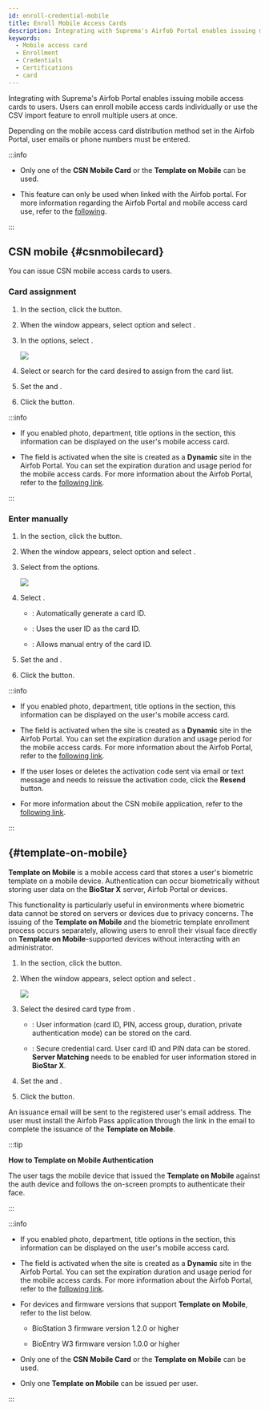 ```yaml
---
id: enroll-credential-mobile
title: Enroll Mobile Access Cards
description: Integrating with Suprema's Airfob Portal enables issuing mobile access cards to users.
keywords:
  - Mobile access card
  - Enrollment
  - Credentials
  - Certifications
  - card
---
```


Integrating with Suprema's Airfob Portal enables issuing mobile access cards to users. Users can enroll mobile access cards individually or use the CSV import feature to enroll multiple users at once.

Depending on the mobile access card distribution method set in the Airfob Portal, user emails or phone numbers must be entered.

:::info

* Only one of the **CSN Mobile Card** or the **Template on Mobile** can be used.

* This feature can only be used when linked with the Airfob portal. For more information regarding the Airfob Portal and mobile access card use, refer to the [following](settings-credential-mobile-access-card).

:::

## CSN mobile {#csnmobilecard}

You can issue CSN mobile access cards to users.

### Card assignment

1. In the <Cmd sid='common.credential' product='2' /> section, click the <Cmd sid='common.mobileCredential' product='2' /> button.

2. When the <Cmd sid='user.header.mobile' product='2' /> window appears, select <Cmd sid='user.cardType' product='2' /> option and select <Cmd sid='user.cardEnrol.cardTypeCsnMobile' product='2' />.

3. In the <Cmd sid='common.registrationOption' product='2' /> options, select <Cmd sid='common.assignCard' product='2' />.

   <Image src='/img/biostarx-new-user-credential-mobile-csn-assign.png' />

4. Select or search for the card desired to assign from the card list.

5. Set the <Cmd sid='common.info' product='2' /> and <Cmd sid='common.validPeriod' product='2' />.

6. Click the <Cmd sid='button.enroll' product='2' /> button.

:::info

* If you enabled photo, department, title options in the <Cmd sid='common.info' product='2' /> section, this information can be displayed on the user's mobile access card.

* The <Cmd sid='common.validPeriod' product='2' /> field is activated when the site is created as a **Dynamic** site in the Airfob Portal. You can set the expiration duration and usage period for the mobile access cards. For more information about the Airfob Portal, refer to the [following link](https://airfob.zohodesk.com/portal).

:::

### Enter manually

1. In the <Cmd sid='common.credential' product='2' /> section, click the <Cmd sid='common.mobileCredential' product='2' /> button.

2. When the <Cmd sid='user.header.mobile' product='2' /> window appears, select <Cmd sid='user.cardType' product='2' /> option and select <Cmd sid='user.cardEnrol.cardTypeCsnMobile' product='2' />.

3. Select <Cmd sid='common.enterManually' product='2' /> from the <Cmd sid='common.registrationOption' product='2' /> options.

   <Image src='/img/biostarx-new-user-credential-mobile-csn.png' />

4. Select <Cmd sid='zone.intrusion.inputType' product='2' />.

   * <Cmd sid='user.random.cardid' product='2' />: Automatically generate a card ID.

   * <Cmd sid='common.useUserId' product='2' />: Uses the user ID as the card ID.

   * <Cmd sid='user.manual.input' product='2' />: Allows manual entry of the card ID.

5. Set the <Cmd sid='common.info' product='2' /> and <Cmd sid='common.validPeriod' product='2' />.

6. Click the <Cmd sid='button.enroll' product='2' /> button.

:::info

* If you enabled photo, department, title options in the <Cmd sid='common.info' product='2' /> section, this information can be displayed on the user's mobile access card.

* The <Cmd sid='common.validPeriod' product='2' /> field is activated when the site is created as a **Dynamic** site in the Airfob Portal. You can set the expiration duration and usage period for the mobile access cards. For more information about the Airfob Portal, refer to the [following link](https://airfob.zohodesk.com/portal).

* If the user loses or deletes the activation code sent via email or text message and needs to reissue the activation code, click the **Resend** button.

* For more information about the CSN mobile application, refer to the [following link](https://www.csn.edu/csn-mobile-apps).

:::

## <Cmd sid='team.user.tom' className='normal' /> {#template-on-mobile}

**Template on Mobile** is a mobile access card that stores a user's biometric template on a mobile device. Authentication can occur biometrically without storing user data on the **BioStar X** server, Airfob Portal or devices.

This functionality is particularly useful in environments where biometric data cannot be stored on servers or devices due to privacy concerns. The issuing of the **Template on Mobile** and the biometric template enrollment process occurs separately, allowing users to enroll their visual face directly on **Template on Mobile**-supported devices without interacting with an administrator.

1. In the <Cmd sid='common.credential' product='2' /> section, click the <Cmd sid='common.mobileCredential' product='2' /> button.

2. When the <Cmd sid='user.header.mobile' product='2' /> window appears, select <Cmd sid='user.cardType' product='2' /> option and select <Cmd sid='user.cardEnroll.cardTypeTemplateOnMobile' product='2' />.

   <Image src='/img/biostarx-new-user-credential-mobile-tom.png' />

3. Select the desired card type from <Cmd sid='user.cardModeLong' product='2' />.

   * <Cmd sid='user.accessOnCard' product='2' />: User information (card ID, PIN, access group, duration, private authentication mode) can be stored on the card.

   * <Cmd sid='user.secureCredentialCard' product='2' />: Secure credential card. User card ID and PIN data can be stored. **Server Matching** needs to be enabled for user information stored in **BioStar X**.

4. Set the <Cmd sid='common.info' product='2' /> and <Cmd sid='common.validPeriod' product='2' />.

5. Click the <Cmd sid='button.enroll' product='2' /> button.

An issuance email will be sent to the registered user's email address. The user must install the Airfob Pass application through the link in the email to complete the issuance of the **Template on Mobile**.

:::tip

**How to Template on Mobile Authentication**

The user tags the mobile device that issued the **Template on Mobile** against the auth device and follows the on-screen prompts to authenticate their face.

:::

:::info

* If you enabled photo, department, title options in the <Cmd sid='common.info' product='2' /> section, this information can be displayed on the user's mobile access card.

* The <Cmd sid='common.validPeriod' product='2' /> field is activated when the site is created as a **Dynamic** site in the Airfob Portal. You can set the expiration duration and usage period for the mobile access cards. For more information about the Airfob Portal, refer to the [following link](https://airfob.zohodesk.com/portal).

* For devices and firmware versions that support **Template on Mobile**, refer to the list below.

  * BioStation 3 firmware version 1.2.0 or higher

  * BioEntry W3 firmware version 1.0.0 or higher

* Only one of the **CSN Mobile Card** or the **Template on Mobile** can be used.

* Only one **Template on Mobile** can be issued per user.

:::
